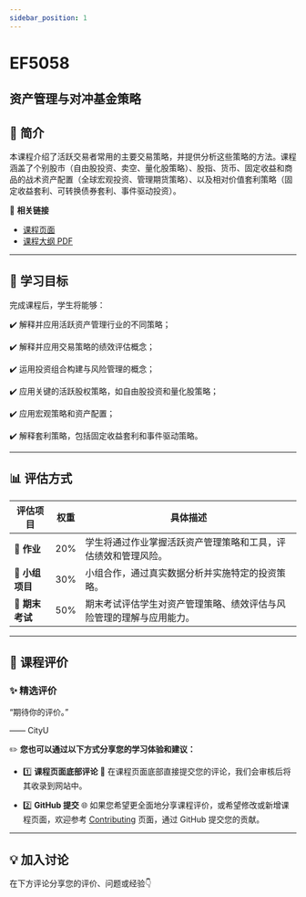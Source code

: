```yaml
---
sidebar_position: 1
---
```


# EF5058
## 资产管理与对冲基金策略

## **📘 简介**
本课程介绍了活跃交易者常用的主要交易策略，并提供分析这些策略的方法。课程涵盖了个别股市（自由股投资、卖空、量化股策略）、股指、货币、固定收益和商品的战术资产配置（全球宏观投资、管理期货策略）、以及相对价值套利策略（固定收益套利、可转换债券套利、事件驱动投资）。

🔗 **相关链接**
- [课程页面](https://www.cityu.edu.hk/catalogue/pg/202526/course/EF5058.htm)
- [课程大纲 PDF](https://www.cityu.edu.hk/catalogue/pg/202526/course/EF5058.pdf)

---

## **🎯 学习目标**

完成课程后，学生将能够：

✔️ 解释并应用活跃资产管理行业的不同策略；

✔️ 解释并应用交易策略的绩效评估概念；

✔️ 运用投资组合构建与风险管理的概念；

✔️ 应用关键的活跃股权策略，如自由股投资和量化股策略；

✔️ 应用宏观策略和资产配置；

✔️ 解释套利策略，包括固定收益套利和事件驱动策略。

---

## **📊 评估方式**

| **评估项目**          | **权重** | **具体描述**                                                                                       |
|----------------------|---------|---------------------------------------------------------------------------------------------------|
| **📄 作业**           | 20%     | 学生将通过作业掌握活跃资产管理策略和工具，评估绩效和管理风险。                                   |
| **📝 小组项目**       | 30%     | 小组合作，通过真实数据分析并实施特定的投资策略。                                                   |
| **📝 期末考试**       | 50%     | 期末考试评估学生对资产管理策略、绩效评估与风险管理的理解与应用能力。                             |

---

## **💬 课程评价**

### ✨ **精选评价**
<div className={commentStyles.commentBox}>
    <p className={commentStyles.commentText}>
        “期待你的评价。”
    </p>
    <p className={commentStyles.commentAuthor}>—— CityU</p>
</div>

✏️ **您也可以通过以下方式分享您的学习体验和建议：**

- 1️⃣ **课程页面底部评论**
💬 在课程页面底部直接提交您的评论，我们会审核后将其收录到网站中。

- 2️⃣ **GitHub 提交**
🌐 如果您希望更全面地分享课程评价，或希望修改或新增课程页面，欢迎参考 [Contributing](/contributing) 页面，通过 GitHub 提交您的贡献。



---

## **💡 加入讨论**

在下方评论分享您的评价、问题或经验👇
<Utterances />
